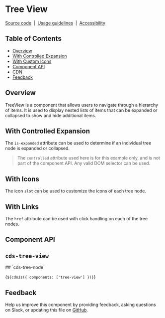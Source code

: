 
<Meta of={TreeViewStories} />

# Tree View

[Source code](https://github.com/carbon-design-system/carbon/tree/main/packages/web-components/src/components/tree-view)
&nbsp;|&nbsp;
[Usage guidelines](https://www.carbondesignsystem.com/components/tree-view/usage)
&nbsp;|&nbsp;
[Accessibility](https://www.carbondesignsystem.com/components/tree-view/accessibility)

## Table of Contents

- [Overview](#overview)
- [With Controlled Expansion](#with-controlled-expansion)
- [With Custom Icons](#with-custom-icons)
- [Component API](#component-api)
- [CDN](#cdn)
- [Feedback](#feedback)

## Overview

TreeView is a component that allows users to navigate through a hierarchy of
items. It is used to display nested lists of items that can be expanded or
collapsed to show and hide additional items.

<Canvas of={TreeViewStories.Default} />

## With Controlled Expansion

The `is-expanded` attribute can be used to determine if an individual tree node
is expanded or collapsed.

> The `controlled` attribute used here is for this example only, and is not part
> of the component API. Any valid DOM selector can be used.

<Canvas of={TreeViewStories.withControlledExpansion} />

## With Icons

The icon `slot` can be used to customize the icons of each tree node.

<Canvas of={TreeViewStories.withIcons} />

## With Links

The `href` attribute can be used with click handling on each of the tree nodes.

<Canvas of={TreeViewStories.withLinks} />

## Component API

## `cds-tree-view`

<ArgTypes of="cds-tree-view" />
## `cds-tree-node`
<ArgTypes of="cds-tree-node" />

<Markdown>{`${cdnJs({ components: ['tree-view'] })}`}</Markdown>
## Feedback

Help us improve this component by providing feedback, asking questions on Slack,
or updating this file on
[GitHub](https://github.com/carbon-design-system/carbon/edit/main/packages/web-components/src/components/tree-view/tree-view.mdx).
